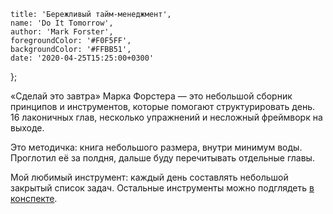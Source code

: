 

    title: 'Бережливый тайм-менеджмент',
    name: 'Do It Tomorrow',
    author: 'Mark Forster',
    foregroundColor: '#F0F5FF',
    backgroundColor: '#FFBB51',
    date: '2020-04-25T15:25:00+0300'
};

«Сделай это завтра» Марка Форстера — это небольшой сборник принципов и инструментов, которые помогают структурировать день. 16 лаконичных глав, несколько упражнений и несложный фреймворк на выходе.

Это методичка: книга небольшого размера, внутри минимум воды. Проглотил её за полдня, дальше буду перечитывать отдельные главы.

Мой любимый инструмент: каждый день составлять небольшой закрытый список задач. Остальные инструменты можно подглядеть [в конспекте](https://vc.ru/books/74357-konspekt-knigi-marka-forstera-sdelay-eto-zavtra).

